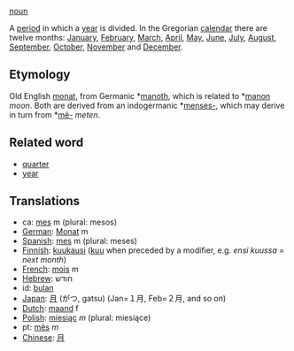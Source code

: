 [[noun]]

A [[period]] in which a [[year]] is divided. In the Gregorian [[calendar]] there are twelve months: [[January]], [[February]], [[March]], [[April]], [[May]], [[June]], [[July]], [[August]], [[September]], [[October]], [[November]] and [[December]].

==Etymology==
Old English [[monat]], from Germanic *[[manoth]], which is related to *[[manon]] ''moon''. Both are derived from an indogermanic *[[menses-]], which may derive in turn from *[[mê-]] ''meten''.

==Related word==

* [[quarter]] 
* [[year]]
==Translations==
*ca: [[mes]] m (plural: mesos)
*[[German]]: [[Monat]] m
*[[Spanish]]: [[mes]] m (plural: meses)
*[[Finnish]]: [[kuukausi]] ([[kuu]] when preceded by a modifier, e.g. ''ensi kuussa = next month'')
*[[French]]: [[mois]] m
*[[Hebrew]]: חודש
*id: [[bulan]]
*[[Japan]]: [[月]] (がつ, gatsu) (Jan=１月, Feb=２月, and so on)
*[[Dutch]]: [[maand]] f
*[[Polish]]: [[miesiąc]] ''m'' (plural: miesiące)
*pt: [[mês]] ''m''
*[[Chinese]]: [[月]]